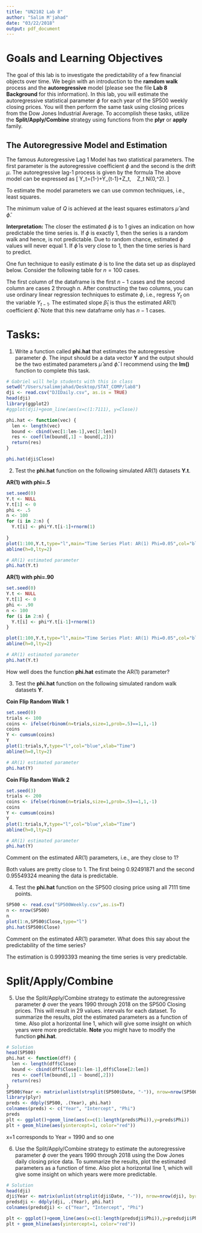 ```yaml
---
title: "UN2102 Lab 8"
author: "Salim M'jahad"
date: "03/22/2018"
output: pdf_document
---
```


# Goals and Learning Objectives

The goal of this lab is to investigate the predictability of a few financial objects over time. We begin with an introduction to the **ramdom walk** process and the **autoregressive** model (please see the file **Lab 8 Background** for this information).  In this lab, you will estimate the autoregressive statistical parameter $\phi$ for each year of the SP500 weekly closing prices.  You will then perform the same task using closing prices from the Dow Jones Industrial Average.  To accomplish these tasks, utilize the **Split/Apply/Combine** strategy using functions from the **plyr** or **apply** family.        
       
## The Autoregressive Model and Estimation 


The famous Autoregressive Lag 1 Model has two statistical parameters.  The first parameter is the autoregressive coefficient $\phi$ and the second is the drift $\mu$.  The autoregressive lag-1 process is given by the formula
\begin{equation}\label{e:ar1m}
Y_t=\mu+\phi (Y_{t-1}-\mu)+Z_t, \ \ \ Z_t \overset{iid}\sim N(0,\sigma^2).
\end{equation}
The above model can be expressed as
\[
Y_t=\mu(1-\phi)+\phi Y_{t-1}+Z_t, \ \ \ Z_t \overset{iid}\sim N(0,\sigma^2).
\]

To estimate the model parameters we can use common techniques, i.e., least squares.

\begin{equation}\label{e:LS}
Q(\mu,\phi)=\sum_{t=2}^n\big{(}Y_t-(\mu+\phi (Y_{t-1}-\mu))\big{)}^2.
\end{equation}

The minimum value of $Q$ is achieved at the least squares estimators $\hat{\mu}$ and $\hat{\phi}$.  

**Interpretation:**  The closer the estimated $\phi$ is to 1 gives an indication on how predictable the time series is. If $\phi$ is exactly 1, then the series is a random walk and hence, is not predictable.  Due to random chance, estimated $\phi$ values will never equal 1.  If $\hat{\phi}$ is very close to 1, then the time series is hard to predict. 





\pagebreak

One fun technique to easily estimate $\phi$ is to line the data set up as displayed below. Consider the following table for $n=100$ cases.   


\begin{table}[h!]
\begin{center}
\begin{tabular}{|c|c|}
\hline
$Y_{t-1}$ & $Y_t$  \\
\hline
\hline
$x_1$ & $x_2$  \\
$x_2$ &$x_3$ \\
$x_3$ & $x_4$ \\
$x_4$ & $x_5$  \\
$x_5$ & $x_6$  \\
$\vdots$ & $\vdots$  \\
$x_{98}$ & $x_{99}$  \\
$x_{99}$ & $x_{100}$ \\
\hline
\end{tabular}
\end{center}
\end{table}


The first column of the dataframe is the first $n-1$ cases and the second column are cases 2 through $n$.  After constructing the two columns, you can use ordinary linear regression techniques to estimate $\phi$, i.e., regress $Y_{t}$ on the variable $Y_{t-1}$.  The estimated slope $\hat{\beta}_1$ is thus the estimated AR(1) coefficient $\hat{\phi}$.  Note that this new dataframe only has $n-1$ cases.

# Tasks:

1) Write a function called **phi.hat** that estimates the autoregressive parameter $\phi$.  The input should be a data vector **Y** and the output should be the two estimated parameters $\hat{\mu}$ and $\hat{\phi}$. I recommend using the **lm()** function to complete this task.   

```r
# Gabriel will help students with this in class
setwd("/Users/salimmjahad/Desktop/STAT_COMP/lab8")
dji <- read.csv("DJIDaily.csv", as.is = TRUE)
head(dji)
library(ggplot2)
#ggplot(dji)+geom_line(aes(x=c(1:7111), y=Close))

phi.hat <- function(vec) {
  len <- length(vec)
  bound <- cbind(vec[1:len-1],vec[2:len])
  res <- coef(lm(bound[,1] ~ bound[,2]))
  return(res)
}

phi.hat(dji$Close)
```


2)  Test the **phi.hat** function on the following simulated AR(1) datasets **Y.t**.  

**AR(1) with phi=.5** 
```r
set.seed(0)
Y.t <- NULL
Y.t[1] <- 0
phi <- .5
n <- 100
for (i in 2:n) {
  Y.t[i] <- phi*Y.t[i-1]+rnorm(1)
  
}
plot(1:100,Y.t,type="l",main="Time Series Plot: AR(1) Phi=0.05",col="blue",xlab="Time")
abline(h=0,lty=2)

# AR(1) estimated parameter
phi.hat(Y.t)
```

**AR(1) with phi=.90** 
```r
set.seed(0)
Y.t <- NULL
Y.t[1] <- 0
phi <- .90
n <- 100
for (i in 2:n) {
  Y.t[i] <- phi*Y.t[i-1]+rnorm(1)
}

plot(1:100,Y.t,type="l",main="Time Series Plot: AR(1) Phi=0.05",col="blue",xlab="Time")
abline(h=0,lty=2)

# AR(1) estimated parameter
phi.hat(Y.t)
```

How well does the function **phi.hat** estimate the AR(1) parameter?  

3)  Test the **phi.hat** function on the following simulated random walk datasets **Y**. 


**Coin Flip Random Walk 1** 

```r
set.seed(0)
trials <- 100
coins <- ifelse(rbinom(n=trials,size=1,prob=.5)==1,1,-1)
coins
Y <- cumsum(coins)
Y
plot(1:trials,Y,type="l",col="blue",xlab="Time")
abline(h=0,lty=2)

# AR(1) estimated parameter
phi.hat(Y)
```

**Coin Flip Random Walk 2** 

```r
set.seed(3)
trials <- 200
coins <- ifelse(rbinom(n=trials,size=1,prob=.5)==1,1,-1)
coins
Y <- cumsum(coins)
Y
plot(1:trials,Y,type="l",col="blue",xlab="Time")
abline(h=0,lty=2)

# AR(1) estimated parameter
phi.hat(Y)
```

Comment on the estimated AR(1) parameters, i.e., are they close to 1? 

Both values are pretty close to 1. The first being 0.92491871 and the second 0.95549324 meaning the data is predictable.

4)  Test the **phi.hat** function on the SP500 closing price using all $7111$ time points. 

```r
SP500 <- read.csv("SP500Weekly.csv",as.is=T)
n <- nrow(SP500)
n
plot(1:n,SP500$Close,type="l")
phi.hat(SP500$Close)
```

Comment on the estimated AR(1) parameter.  What does this say about the predictability of the time series? 

The estimation is 0.9993393 meaning the time series is very predictable.

# Split/Apply/Combine

5) Use the Split/Apply/Combine strategy to estimate the autoregressive parameter $\phi$ over the years 1990 through 2018 on the SP500 Closing prices. This will result in 29 values.  intervals for each dataset.  To summarize the results, plot the estimated parameters as a function of time.  Also plot a horizontal line 1, which will give some insight on which years were more predictable. **Note** you might have to modify the function **phi.hat**.    

```r
# Solution
head(SP500)
phi.hat <- function(dff) {
  len <- length(dff$Close)
  bound <- cbind(dff$Close[1:len-1],dff$Close[2:len])
  res <- coef(lm(bound[,1] ~ bound[,2]))
  return(res)
}
SP500$Year <- matrix(unlist(strsplit(SP500$Date, "-")), nrow=nrow(SP500), byrow=T)[,1]
library(plyr)
preds <- ddply(SP500, .(Year), phi.hat)
colnames(preds) <- c("Year", "Intercept", "Phi")
preds
plt <- ggplot()+geom_line(aes(x=c(1:length(preds$Phi)),y=preds$Phi)) 
plt + geom_hline(aes(yintercept=1, color="red"))
```


x=1 corresponds to Year = 1990 and so one

6) Use the Split/Apply/Combine strategy to estimate the autoregressive parameter $\phi$ over the years 1990 through 2018 using the Dow Jones daily closing price data. To summarize the results, plot the estimated parameters as a function of time.  Also plot a horizontal line 1, which will give some insight on which years were more predictable.       

```r
# Solution
head(dji)
dji$Year <- matrix(unlist(strsplit(dji$Date, "-")), nrow=nrow(dji), byrow=T)[,1]
predsdji <- ddply(dji, .(Year), phi.hat)
colnames(predsdji) <- c("Year", "Intercept", "Phi")

plt <- ggplot()+geom_line(aes(x=c(1:length(predsdji$Phi)),y=predsdji$Phi)) 
plt + geom_hline(aes(yintercept=1, color="red"))
```
